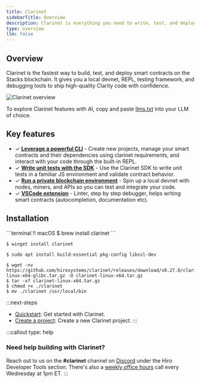 ```yaml
---
title: Clarinet
sidebarTitle: Overview
description: Clarinet is everything you need to write, test, and deploy Clarity smart contracts on Stacks.
type: overview
llm: false
---
```


## Overview

Clarinet is the fastest way to build, test, and deploy smart contracts on the Stacks blockchain. It gives you a local devnet, REPL, testing framework, and debugging tools to ship high-quality Clarity code with confidence.

![Clarinet overview](/images/tools/clarinet/overview.svg)

To explore Clarinet features with AI, copy and paste [llms.txt](/tools/clarinet/llms.txt) into your LLM of choice.

## Key features

- ✓ [**Leverage a powerful CLI**](/tools/clarinet/cli-reference) - Create new projects, manage your smart contracts and their dependencies using clarinet requirements, and interact with your code through the built-in REPL.
- ✓ [**Write unit tests with the SDK**](/tools/clarinet/sdk-introduction) - Use the Clarinet SDK to write unit tests in a familiar JS environment and validate contract behavior.
- ✓ [**Run a private blockchain environment**](/tools/clarinet/local-blockchain-development) - Spin up a local devnet with nodes, miners, and APIs so you can test and integrate your code.
- ✓ [**VSCode extension**](/tools/clarinet/vscode-extension) - Linter, step by step debugger, helps writing smart contracts (autocompletion, documentation etc).

## Installation

<TerminalPicker storage="macOs">
  ```terminal !! macOS
  $ brew install clarinet
  ```

  ```terminal !! Windows
  $ winget install clarinet
  ```

  ```terminal !! Cargo
  $ sudo apt install build-essential pkg-config libssl-dev
  ```

  ```terminal !! Binary
  $ wget -nv https://github.com/hirosystems/clarinet/releases/download/v0.27.0/clarinet-linux-x64-glibc.tar.gz -O clarinet-linux-x64.tar.gz
  $ tar -xf clarinet-linux-x64.tar.gz
  $ chmod +x ./clarinet
  $ mv ./clarinet /usr/local/bin
  ```
</TerminalPicker>

:::next-steps
- [Quickstart](/tools/clarinet/quickstart): Get started with Clarinet.
- [Create a project](/tools/clarinet/project-development): Create a new Clarinet project.
:::

:::callout
type: help
### Need help building with Clarinet?
Reach out to us on the **#clarinet** channel on [Discord](https://stacks.chat/) under the Hiro Developer Tools section. There's also a [weekly office hours](https://www.addevent.com/event/kI22007085) call every Wednesday at 1pm ET.
:::
